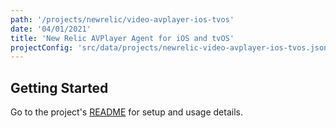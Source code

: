 ```yaml
---
path: '/projects/newrelic/video-avplayer-ios-tvos'
date: '04/01/2021'
title: 'New Relic AVPlayer Agent for iOS and tvOS'
projectConfig: 'src/data/projects/newrelic-video-avplayer-ios-tvos.json'
---
```


## Getting Started

Go to the project's [README](https://github.com/newrelic/video-agent-iOS#readme) for setup and usage details.
